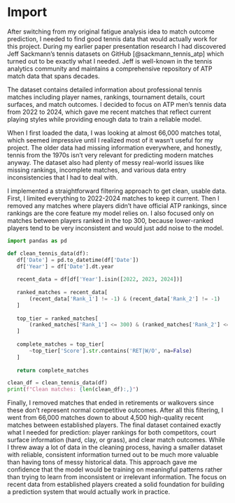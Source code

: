 # Import 

After switching from my original fatigue analysis idea to match outcome prediction, I needed 
to find good tennis data that would actually work for this project. During my earlier paper 
presentation research I had discovered Jeff Sackmann's tennis datasets on GitHub [@sackmann_tennis_atp]
which turned out to be exactly what I needed. Jeff is well-known in the tennis analytics community 
and maintains a comprehensive repository of ATP match data that spans decades.

The dataset contains detailed information about professional tennis matches including player 
names, rankings, tournament details, court surfaces, and match outcomes. I decided to focus 
on ATP men's tennis data from 2022 to 2024, which gave me recent matches that reflect current 
playing styles while providing enough data to train a reliable model.

When I first loaded the data, I was looking at almost 66,000 matches total, which seemed 
impressive until I realized most of it wasn't useful for my project. The older data had 
missing information everywhere, and honestly, tennis from the 1970s isn't very relevant for 
predicting modern matches anyway. The dataset also had plenty of messy real-world issues like 
missing rankings, incomplete matches, and various data entry inconsistencies that I had to 
deal with.

I implemented a straightforward filtering approach to get clean, usable data. First, I limited 
everything to 2022-2024 matches to keep it current. Then I removed any matches where players 
didn't have official ATP rankings, since rankings are the core feature my model relies on. 
I also focused only on matches between players ranked in the top 300, because lower-ranked 
players tend to be very inconsistent and would just add noise to the model.

```python
import pandas as pd

def clean_tennis_data(df):
   df['Date'] = pd.to_datetime(df['Date'])
   df['Year'] = df['Date'].dt.year
   
   recent_data = df[df['Year'].isin([2022, 2023, 2024])]
   
   ranked_matches = recent_data[
       (recent_data['Rank_1'] != -1) & (recent_data['Rank_2'] != -1)
   ]
   
   top_tier = ranked_matches[
       (ranked_matches['Rank_1'] <= 300) & (ranked_matches['Rank_2'] <= 300)
   ]
   
   complete_matches = top_tier[
       ~top_tier['Score'].str.contains('RET|W/O', na=False)
   ]
   
   return complete_matches

clean_df = clean_tennis_data(df)
print(f"Clean matches: {len(clean_df):,}")
```
Finally, I removed matches that ended in retirements or walkovers since these don't represent
normal competitive outcomes. After all this filtering, I went from 66,000 matches down to
about 4,500 high-quality recent matches between established players.
The final dataset contained exactly what I needed for prediction: player rankings for both
competitors, court surface information (hard, clay, or grass), and clear match outcomes. While
I threw away a lot of data in the cleaning process, having a smaller dataset with reliable,
consistent information turned out to be much more valuable than having tons of messy historical
data.
This approach gave me confidence that the model would be training on meaningful patterns rather
than trying to learn from inconsistent or irrelevant information. The focus on recent data from
established players created a solid foundation for building a prediction system that would
actually work in practice.